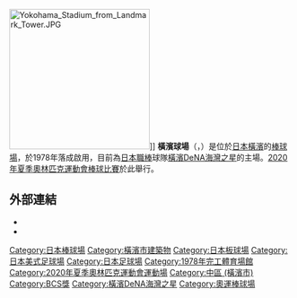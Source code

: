 {{expand|time=2014-09-02T03:31:00+00:00}}
{{unreferenced|time=2014-09-02T03:31:00+00:00}}
{{Infobox Stadium
| stadium_name      = 橫濱球場
| nickname          = Hama-Sta（{{lang|ja|ハマスタ}}）
| image             = [[File:YokohamaStadium_view.jpg|300px]]
| caption           =
{{Infobox mapframe|tyep=shape|zoom=15|frame-width=300}}
| location          = [[日本|日本]][[神奈川縣|神奈川縣]][[橫濱市|橫濱市]][[中區_(橫濱市)|中區]]{{link-ja|橫濱公園|横浜公園}}<!--此為町名，無番地編號-->
| opened            = 1978年4月4日
| renovated         = 2007年3月
| owner             = 橫濱市
| surface           = 人工草皮
| construction_cost = 4,800,000,000日元
| publictransit     = '''[[橫濱市營地下鐵|橫濱市營地下鐵]]''': <br> [[File:Yokohama_Municipal_Subway_Blue_Line_symbol.svg|15px]] [[橫濱市營地下鐵藍線|藍線]][[關內車站|關內車站]]
| architect         = 
| tenants           = [[橫濱DeNA海灣之星|橫濱灣星]]（[[中央聯盟|中央聯盟]]；1978年至今） 
| seating_capacity  = 20,000（足球）<br>34,046（棒球）
| dimensions        = 左外野 - 94 m (308.4 ft)<br>中外野 - 118 m (387.1 ft)<br>右外野 - 94 m (308.4 ft)<br>全壘打牆高度 - 5 m (16.4 ft)
}}
[[File:Yokohama_Stadium_from_Landmark_Tower.JPG|250px]]]] 
'''橫濱球場'''（{{jpn|j=横浜スタジアム|hg=よこはまスタジアム|rm=Yokohama Sutajiamu|f=y}}，{{lang|en|''Yokohama Stadium''}}）是位於[[日本|日本]][[橫濱市|橫濱]]的[[棒球場|棒球場]]，於1978年落成啟用，目前為[[日本職棒|日本職棒]]球隊[[橫濱DeNA海灣之星|橫濱DeNA海灣之星]]的主場。[[2020年夏季奧林匹克運動會棒球比賽|2020年夏季奧林匹克運動會棒球比賽]]於此舉行。

== 外部連結 ==
{{Commons|Category:Yokohama_Stadium|橫濱球場}}
*{{official website|http://www.yokohama-stadium.co.jp/}}
*{{Osmway|43546046}}
{{Gymnasium-stub}}
{{日本職棒球場}}
{{2020年夏季奧林匹克運動會比賽場館}}

[[Category:日本棒球場|Category:日本棒球場]]
[[Category:橫濱市建築物|Category:橫濱市建築物]]
[[Category:日本板球場|Category:日本板球場]]
[[Category:日本美式足球場|Category:日本美式足球場]]
[[Category:日本足球場|Category:日本足球場]]
[[Category:1978年完工體育場館|Category:1978年完工體育場館]]
[[Category:2020年夏季奧林匹克運動會運動場|Category:2020年夏季奧林匹克運動會運動場]]
[[Category:中區_(橫濱市)|Category:中區 (橫濱市)]]
[[Category:BCS獎|Category:BCS獎]]
[[Category:橫濱DeNA海灣之星|Category:橫濱DeNA海灣之星]]
[[Category:奧運棒球場|Category:奧運棒球場]]